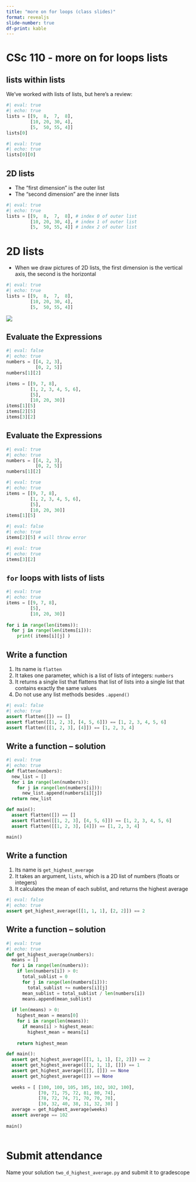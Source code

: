 ```yaml
---
title: "more on for loops (class slides)"
format: revealjs
slide-number: true
df-print: kable
---
```


# CSc 110 - more on for loops lists


## lists within lists

We've worked with lists of lists, but here's a review:

```python
#| eval: true
#| echo: true
lists = [[9,  8,  7,  8],
         [10, 20, 30, 4],
         [5,  50, 55, 4]]
lists[0]
```

```python
#| eval: true
#| echo: true
lists[0][0]
```

## 2D lists

-   The "first dimension" is the outer list
-   The "second dimension" are the inner lists

```python
#| eval: true
#| echo: true
lists = [[9,  8,  7,  8], # index 0 of outer list
         [10, 20, 30, 4], # index 1 of outer list
         [5,  50, 55, 4]] # index 2 of outer list
```

# 2D lists

-   When we draw pictures of 2D lists, the first dimension is the vertical axis, the second is the horizontal

```python
#| eval: true
#| echo: true
lists = [[9,  8,  7,  8],
         [10, 20, 30, 4],
         [5,  50, 55, 4]]
```

![](images/2d_list.png)

## Evaluate the Expressions

```python
#| eval: false
#| echo: true
numbers = [[4, 2, 3],
           [0, 2, 5]]
numbers[1][2]   

items = [[9, 7, 8],
         [1, 2, 3, 4, 5, 6],
         [5],
         [10, 20, 30]]
items[1][5]
items[2][5]
items[3][2]
```

## Evaluate the Expressions

```python
#| eval: true
#| echo: true
numbers = [[4, 2, 3],
           [0, 2, 5]]
numbers[1][2]
```

```python
#| eval: true
#| echo: true
items = [[9, 7, 8],
         [1, 2, 3, 4, 5, 6],
         [5],
         [10, 20, 30]]
items[1][5]
```

```python
#| eval: false
#| echo: true
items[2][5] # will throw error
```

```python
#| eval: true
#| echo: true
items[3][2]
```

## `for` loops with lists of lists

```python
#| eval: true
#| echo: true
items = [[9, 7, 8],
         [5],
         [10, 20, 30]]
         
for i in range(len(items)):
  for j in range(len(items[i])):
    print( items[i][j] )
```

## Write a function

1.  Its name is `flatten`
2.  It takes one parameter, which is a list of lists of integers: `numbers`
3.  It returns a single list that flattens that list of lists into a single list that contains exactly the same values
4.  Do not use any list methods besides `.append()`

```python
#| eval: false
#| echo: true
assert flatten([]) == []
assert flatten([[1, 2, 3], [4, 5, 6]]) == [1, 2, 3, 4, 5, 6]
assert flatten([[1, 2, 3], [4]]) == [1, 2, 3, 4]
```


## Write a function -- solution

```python
#| eval: true
#| echo: true
def flatten(numbers):
  new_list = []
  for i in range(len(numbers)):
    for j in range(len(numbers[i])):
      new_list.append(numbers[i][j])
  return new_list

def main():
  assert flatten([]) == []
  assert flatten([[1, 2, 3], [4, 5, 6]]) == [1, 2, 3, 4, 5, 6]
  assert flatten([[1, 2, 3], [4]]) == [1, 2, 3, 4]

main()
```

## Write a function

1.  Its name is `get_highest_average`
2.  It takes an argument, `lists`, which is a 2D list of numbers (floats or integers)
3.  It calculates the mean of each sublist, and returns the highest average

```python
#| eval: false
#| echo: true
assert get_highest_average([[1, 1, 1], [2, 2]]) == 2
```


## Write a function -- solution

```python
#| eval: true
#| echo: true
def get_highest_average(numbers):
  means = []
  for i in range(len(numbers)):
    if len(numbers[i]) > 0:
      total_sublist = 0
      for j in range(len(numbers[i])):
        total_sublist += numbers[i][j]
      mean_sublist = total_sublist / len(numbers[i])
      means.append(mean_sublist)
  
  if len(means) > 0:
    highest_mean = means[0]
    for i in range(len(means)):
      if means[i] > highest_mean:
        highest_mean = means[i]
        
    return highest_mean

def main():
  assert get_highest_average([[1, 1, 1], [2, 2]]) == 2
  assert get_highest_average([[1, 1, 1], []]) == 1
  assert get_highest_average([[], []]) == None
  assert get_highest_average([]) == None
  
  weeks = [ [100, 100, 105, 105, 102, 102, 100],
            [70, 71, 75, 72, 81, 80, 74],
            [78, 72, 74, 71, 70, 70, 70],
            [30, 32, 40, 38, 31, 32, 30] ]
  average = get_highest_average(weeks)
  assert average == 102
  
main()
      
```

# Submit attendance

Name your solution `two_d_highest_average.py` and submit it to gradescope